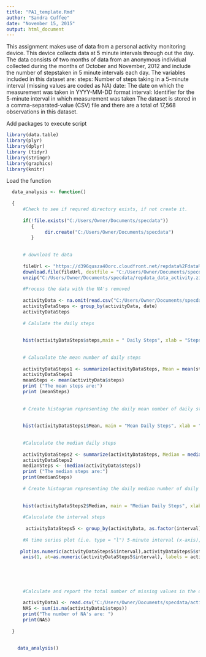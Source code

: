 ```yaml
---
title: "PA1_template.Rmd"
author: "Sandra Cuffee"
date: "November 15, 2015"
output: html_document
---
```


 This assignment makes use of data from a personal activity monitoring device.
 This device collects data at 5 minute intervals through out the day.
 The data consists of two months of data from an anonymous individual collected during the
 months of October and November, 2012 and include the number of stepstaken in 5 minute
 intervals each day.
 The variables included in this dataset are:
 steps: Number of steps taking in a 5-minute interval (missing values are coded as NA)
 date: The date on which the measurement was taken in YYYY-MM-DD format
 interval: Identifier for the 5-minute interval in which measurement was taken
 The dataset is stored in a comma-separated-value (CSV) file and
 there are a total of 17,568 observations in this dataset.


Add packages to execute script

```r

library(data.table)
library(plyr)
library(dplyr)
library (tidyr)
library(stringr)
library(graphics)
library(knitr)
```

 Load the function
 
```r

  data_analysis <- function()
  
  {     
      #Check to see if requred directory exists, if not create it.
    
      if(!file.exists("C:/Users/Owner/Documents/specdata"))
         {
              dir.create("C:/Users/Owner/Documents/specdata")
         } 
  
  
      # download te data
    
      fileUrl <- "https://d396qusza40orc.cloudfront.net/repdata%2Fdata%2Factivity.zip"
      download.file(fileUrl, destfile = "C:/Users/Owner/Documents/specdata/repdata_data_activity.zip", method = "libcurl")
      unzip("C:/Users/Owner/Documents/specdata/repdata_data_activity.zip")
      
      #Process the data with the NA's removed
     
      activityData <- na.omit(read.csv("C:/Users/Owner/Documents/specdata/activity.csv"))  
      activityDataSteps <- group_by(activityData, date)
      activityDataSteps 
      
      # Calulate the daily steps
      
      
      hist(activityDataSteps$steps,main = " Daily Steps", xlab = "Steps", col ="red")
      
      
      # Caluculate the mean number of daily steps
      
      activityDataSteps1 <- summarize(activityDataSteps, Mean = mean(steps))
      activityDataSteps1  
      meanSteps <- mean(activityData$steps)
      print ("The mean steps are:")
      print (meanSteps)
      
  
      # Create histogram representing the daily mean number of daily steps
      
      
      hist(activityDataSteps1$Mean, main = "Mean Daily Steps", xlab = "Steps", col ="red") 
      
      
      #Caluculate the median daily steps
      
      activityDataSteps2 <- summarize(activityDataSteps, Median = median(steps))
      activityDataSteps2        
      medianSteps <- (median(activityData$steps))
      print ("The median steps are:")
      print(medianSteps)
      
      # Create histogram representing the daily median number of daily steps
      
      
      hist(activityDataSteps2$Median, main = "Median Daily Steps", xlab = "Steps", col ="red")
      
      #Caluculate the interval steps
      
       activityDataSteps5 <- group_by(activityData, as.factor(interval))
      
      #A time series plot (i.e. type = "l") 5-minute interval (x-axis), average number of steps taken, averaged across all days (y-axis)
     
     plot(as.numeric(activityDataSteps5$interval),activityDataSteps5$steps, type = "l", xaxt = "n", main = "Daily Steps by Intervals", xlab = "Intervals", ylab = "Number of Steps")
      axis(1, at=as.numeric(activityDataSteps5$interval), labels = activityDataSteps5$interval)
      
     
     
      
   
      #Calculate and report the total number of missing values in the dataset
      
      activityData1 <- read.csv("C:/Users/Owner/Documents/specdata/activity.csv")
      NAS <- sum(is.na(activityData1$steps))
      print("The number of NA's are: ")
      print(NAS)
      
  }    
  
```


```r

    data_analysis()
    
```
  